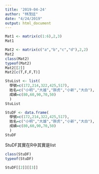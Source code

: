 ```yaml
---
title: '2019-04-24'
author: "林茂廷"
date: "4/24/2019"
output: html_document
---
```


```r
Mat1 <- matrix(c(1:6),2,3)
Mat1
```
```r
Mat2 <- matrix(c("a","b","c","d"),2,2)
Mat2
class(Mat2)
typeof(Mat2)
Mat2[[2]]
Mat2[c(T,F,F,T)]
```

```r
StuList <- list(
  學號=c(172,214,322,425,517),
  姓名=c("小明","大雄","胖虎","小新","大白"),
  成績=c(80,60,90,70,50)
  )
StuList 
```

```r
StuDF <- data.frame(
  學號=c(172,214,322,425,517),
  姓名=c("小明","大雄","胖虎","小新","大白"),
  成績=c(80,60,90,70,50)
  )
StuDF 
```
StuDF其實在R中其實是list
```r
class(StuDF)
typeof(StuDF)
```

```r
StuDF[[2]][[3]]
```

